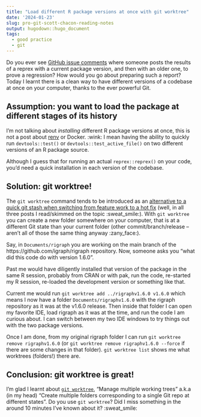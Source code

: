 ```yaml
---
title: "Load different R package versions at once with git worktree"
date: '2024-01-23'
slug: pro-git-scott-chacon-reading-notes
output: hugodown::hugo_document
tags:
  - good practice
  - git
---
```


Do you ever see [GitHub issue comments](https://github.com/igraph/rigraph/issues/1097) where someone posts the results of a reprex with a current package version, and then with an older one, to prove a regression?
How would you go about preparing such a report?
Today I learnt there is a clean way to have different versions of a codebase at once on your computer, thanks to the ever powerful Git.

## Assumption: you want to load the package at different stages of its history

I'm not talking about _installing_ different R package versions at once, this is not a post about [renv](https://rstudio.github.io/renv/articles/renv.html) or Docker. :wink:
I mean having the ability to quickly run `devtools::test()` or `devtools::test_active_file()` on two different versions of an R package source.

Although I guess that for running an actual `reprex::reprex()` on your code, you'd need a quick installation in each version of the codebase.

## Solution: git worktree!

The `git worktree` command tends to be introduced as an [alternative to a quick git stash when switching from feature work to a hot fix](https://www.gitkraken.com/learn/git/git-worktree) (well, in all three posts I read/skimmed on the topic :sweat_smile:).
With `git worktree` you can create a new folder somewhere on your computer, that is at a different Git state than your current folder (other commit/branch/release -- aren't all of those the same thing anyway :zany_face:).

Say, in `Documents/rigraph` you are working on the main branch of the https://github.com/igraph/rigraph repository.
Now, someone asks you "what did this code do with version 1.6.0".

Past me would have diligently installed that version of the package in the same R session, probably from CRAN or with pak, run the code, re-started my R session, re-loaded the development version or something like that.

Current me would run `git worktree add ../rigraphv1.6.0 v1.6.0` which means I now have a folder `Documents/rigraphv1.6.0` with the rigraph repository as it was at the v1.6.0 release. 
Then inside that folder I can open my favorite IDE, load rigraph as it was at the time, and run the code I am curious about.
I can switch between my two IDE windows to try things out with the two package versions.

Once I am done, from my original rigraph folder I can run `git worktree remove rigraphv1.6.0` (or `git worktree remove rigraphv1.6.0 --force` if there are some changes in that folder). 
`git worktree list` shows me what worktrees (folders!) there are.

## Conclusion: git worktree is great!

I'm glad I learnt about [`git worktree`](https://git-scm.com/docs/git-worktree), "Manage multiple working trees" a.k.a (in my head) "Create multiple folders corresponding to a single Git repo at different states". 
Do you use `git worktree`? 
Did I miss something in the around 10 minutes I've known about it? :sweat_smile: